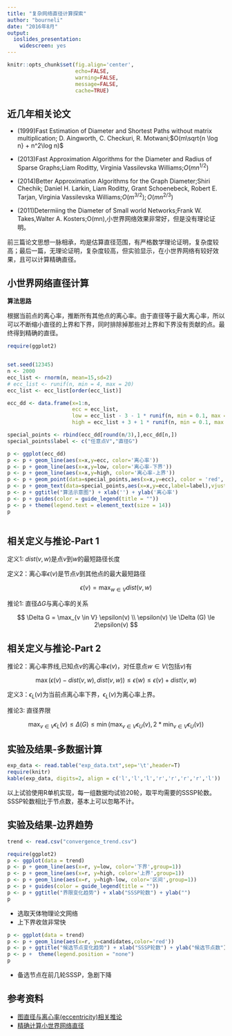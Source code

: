 ```yaml
---
title: "复杂网络直径计算探索"
author: "bourneli"
date: "2016年8月"
output: 
  ioslides_presentation: 
    widescreen: yes
---
```


<style>
  .col2 {
    columns: 2 200px;         /* number of columns and width in pixels*/
    -webkit-columns: 2 200px; /* chrome, safari */
    -moz-columns: 2 200px;    /* firefox */
  }
  .col3 {
    columns: 3 100px;
    -webkit-columns: 3 100px;
    -moz-columns: 3 100px;
  }
  .article {
    font-family: Helvetica, Tahoma, Arial, "Microsoft YaHei", "微软雅黑", SimSun, "宋体", STXihei, "华文细黑", Heiti, "黑体", sans-serif;
  }
</style>

```r
knitr::opts_chunk$set(fig.align='center',
                      echo=FALSE, 
                      warning=FALSE, 
                      message=FALSE,
                      cache=TRUE)
```

## 近几年相关论文

* (1999)Fast Estimation of Diameter and Shortest Paths without matrix multiplication; D. Aingworth, C. Checkuri, R. Motwani;$O(m\sqrt{n \log n} + n^2\log n)$

* (2013)Fast Approximation Algorithms for the Diameter and Radius of Sparse Graphs;Liam Roditty, Virginia Vassilevska Williams;$O(mn^{1/2})$

* (2014)Better Approximation Algorithms for the Graph Diameter;Shiri Chechik; Daniel H. Larkin, Liam Roditty, Grant Schoenebeck, Robert E. Tarjan, Virginia Vassilevska Williams;$O(m^{3/2});O(mn^{2/3})$

* (2011)Determiing the Diameter of Small world Networks;Frank W. Takes,Walter A. Kosters;O(mn),小世界网络效果非常好，但是没有理论证明。

前三篇论文思想一脉相承，均是估算直径范围，有严格数学理论证明，复杂度较高；最后一篇，无理论证明，复杂度较高，但实验显示，在小世界网络有较好效果，且可以计算精确直径。 

## 小世界网络直径计算

**算法思路**

根据当前点的离心率，推断所有其他点的离心率。由于直径等于最大离心率，所以可以不断缩小直径的上界和下界，同时排除掉那些对上界和下界没有贡献的点。最终得到精确的直径。

```r
require(ggplot2)


set.seed(12345)
n <- 2000
ecc_list <- rnorm(n, mean=15,sd=2)
# ecc_list <- runif(n, min = 4, max = 20)
ecc_list <- ecc_list[order(ecc_list)]

ecc_dd <- data.frame(x=1:n, 
                     ecc = ecc_list, 
                     low = ecc_list - 3 - 1 * runif(n, min = 0.1, max = 0.15),
                     high = ecc_list + 3 + 1 * runif(n, min = 0.1, max = 0.15))

special_points <- rbind(ecc_dd[round(n/3),],ecc_dd[n,])
special_points$label <- c("任意点V","直径G")

p <- ggplot(ecc_dd)
p <- p + geom_line(aes(x=x,y=ecc, color='离心率'))
p <- p + geom_line(aes(x=x,y=low, color='离心率-下界'))
p <- p + geom_line(aes(x=x,y=high, color='离心率-上界'))
p <- p + geom_point(data=special_points,aes(x=x,y=ecc), color = 'red', size=3)
p <- p + geom_text(data=special_points,aes(x=x,y=ecc,label=label),vjust=-1)
p <- p + ggtitle("算法示意图") + xlab('') + ylab('离心率')
p <- p + guides(color = guide_legend(title = ""))
p <- p + theme(legend.text = element_text(size = 14))
p



```



## 相关定义与推论-Part 1

定义1: $dist(v,w)$是点$v$到$w$的最短路径长度

定义2：离心率$\epsilon(v)$是节点$v$到其他点的最大最短路径

$$
  \epsilon(v) = \max_{w \in V} dist(v,w)
$$

推论1: 直径$\Delta G$与离心率的关系

$$
  \Delta G = \max_{v \in V} \epsilon(v) \\
  \epsilon(v) \le \Delta (G) \le 2\epsilon(v)
$$

## 相关定义与推论-Part 2


推论2：离心率界线,已知点$v$的离心率$\epsilon(v)$，对任意点$w \in V$(包括$v$)有

$$
  \max(\epsilon(v) - dist(v,w), dist(v,w)) \le \epsilon(w) \le \epsilon(v) + dist(v,w)
$$

定义3：$\epsilon_L(v)$为当前点离心率下界，$\epsilon_L(v)$为离心率上界。

推论3: 直径界限

$$
  \max_{v \in V}\epsilon_L(v)\le \Delta(G) \le \min(\max_{v \in V}\epsilon_U(v), 2*\min_{v \in V}\epsilon_U(v))
$$

## 实验及结果-多数据计算

```r
exp_data <- read.table("exp_data.txt",sep='\t',header=T)
require(knitr)
kable(exp_data, digits=2, align = c('l','l','l','r','r','r','r','l')) 
```

以上试验使用R单机实现，每一组数据均试验20轮，取平均需要的SSSP轮数。SSSP轮数相比于节点数，基本上可以忽略不计。

## 实验及结果-边界趋势 {.columns-2}
```r
trend <- read.csv("convergence_trend.csv")

require(ggplot2)
p <- ggplot(data = trend)
p <- p + geom_line(aes(x=r, y=low, color='下界',group=1))
p <- p + geom_line(aes(x=r, y=high, color='上界',group=1))
p <- p + geom_line(aes(x=r, y=high-low, color='区间',group=1))
p <- p + guides(color = guide_legend(title = ""))
p <- p + ggtitle("界限变化趋势") + xlab("SSSP轮数") + ylab("")
p

```

* 选取天体物理论文网络
* 上下界收敛非常快

```r
p <- ggplot(data = trend)
p <- p + geom_line(aes(x=r, y=candidates,color='red'))
p <- p + ggtitle("候选节点变化趋势") + xlab("SSSP轮数") + ylab("候选节点数")
p <- p +  theme(legend.position = "none")
p

```

* 备选节点在前几轮SSSP，急剧下降


## 参考资料

* [图直径与离心率(eccentricity)相关推论](http://bourneli.github.io/graph/2016/08/03/diamter-and-eccsentricity.html)
* [精确计算小世界网络直径](http://citeseerx.ist.psu.edu/viewdoc/download?doi=10.1.1.432.9105&rep=rep1&type=pdf)


